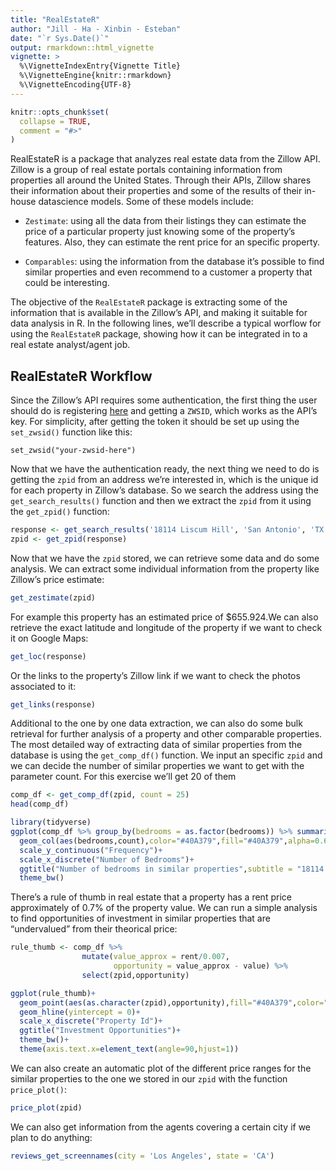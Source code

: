 ```yaml
---
title: "RealEstateR"
author: "Jill - Ha - Xinbin - Esteban"
date: "`r Sys.Date()`"
output: rmarkdown::html_vignette
vignette: >
  %\VignetteIndexEntry{Vignette Title}
  %\VignetteEngine{knitr::rmarkdown}
  %\VignetteEncoding{UTF-8}
---
```


```r
knitr::opts_chunk$set(
  collapse = TRUE,
  comment = "#>"
)
```

RealEstateR is a package that analyzes real estate data from the Zillow API. Zillow is a group of real estate portals containing information from properties all around the United States. Through their APIs, Zillow shares their information about their properties and some of the results of their in-house datascience models. Some of these models include:

- `Zestimate`: using all the data from their listings they can estimate the price of a particular property just knowing some of the property's features. Also, they can estimate the rent price for an specific property.

- `Comparables`: using the information from the database it's possible to find similar properties and even recommend to a customer a property that could be interesting.

The objective of the `RealEstateR` package is extracting some of the information that is available in the Zillow's API, and making it suitable for data analysis in R. In the following lines, we'll describe a typical worflow for using the `RealEstateR` package, showing how it can be integrated in to a real estate analyst/agent job.

## RealEstateR Workflow

Since the Zillow's API requires some authentication, the first thing the user should do is registering [here](http://www.zillow.com/webservice/Registration.htm) and getting a `ZWSID`, which works as the API's key. For simplicity, after getting the token it should be set up using the `set_zwsid()` function like this:

```
set_zwsid("your-zwsid-here")
```

Now that we have the authentication ready, the next thing we need to do is getting the `zpid` from an address we're interested in, which is the unique id for each property in Zillow's database. So we search the address using the `get_search_results()` function and then we extract the `zpid` from it using the `get_zpid()` function:

```r
response <- get_search_results('18114 Liscum Hill', 'San Antonio', 'TX')
zpid <- get_zpid(response)
```


Now that we have the `zpid` stored, we can retrieve some data and do some analysis. We can extract some individual information from the property like Zillow's price estimate:

```r
get_zestimate(zpid)
```

For example this property has an estimated price of $655.924.We can also retrieve the exact latitude and longitude of the property if we want to check it on Google Maps:

```r
get_loc(response)
```

Or the links to the property's Zillow link if we want to check the photos associated to it:

```r
get_links(response)
```

Additional to the one by one data extraction, we can also do some bulk retrieval for further analysis of a property and other comparable properties. The most detailed way of extracting data of similar properties from the database is using the `get_comp_df()` function. We input an specific `zpid` and we can decide the number of similar properties we want to get with the parameter count. For this exercise we'll get 20 of them

```r
comp_df <- get_comp_df(zpid, count = 25)
head(comp_df)
```

```r
library(tidyverse)
ggplot(comp_df %>% group_by(bedrooms = as.factor(bedrooms)) %>% summarize(count = n()))+
  geom_col(aes(bedrooms,count),color="#40A379",fill="#40A379",alpha=0.6)+
  scale_y_continuous("Frequency")+
  scale_x_discrete("Number of Bedrooms")+
  ggtitle("Number of bedrooms in similar properties",subtitle = "18114 Liscum Hill San Antonio, TX")+
  theme_bw()
```

There's a rule of thumb in real estate that a property has a rent price approximately of 0.7% of the property value. We can run a simple analysis to find opportunities of investment in similar properties that are "undervalued" from their theorical price:

```r
rule_thumb <- comp_df %>% 
                mutate(value_approx = rent/0.007,
                       opportunity = value_approx - value) %>% 
                select(zpid,opportunity)

ggplot(rule_thumb)+
  geom_point(aes(as.character(zpid),opportunity),fill="#40A379",color="#40A379")+
  geom_hline(yintercept = 0)+
  scale_x_discrete("Property Id")+
  ggtitle("Investment Opportunities")+
  theme_bw()+
  theme(axis.text.x=element_text(angle=90,hjust=1))
```

We can also create an automatic plot of the different price ranges for the similar properties to the one we stored in our `zpid` with the function `price_plot()`:

```r
price_plot(zpid)
```

We can also get information from the agents covering a certain city if we plan to do anything:

```r
reviews_get_screennames(city = 'Los Angeles', state = 'CA')
```



